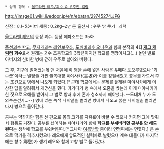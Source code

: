 * 상위 항목 : [[울트라맨 레오/괴수 & 우주인 일람]]

http://image01.wiki.livedoor.jp/e/n/ebatan/29745274.JPG

신장 : 0.1~53미터 
체중 : 0.2kg~2만 톤
출신지 : 우주 밖
무기 : 괴력

[[울트라맨 레오]]의 등장 괴수. 등장 에피소드는 35화. 

[[풍선괴수 반고]], [[무지개괴수 레인보우라]], [[도깨비괴수 오니온]]과 함께 본작의 '''4대 [[개그 캐릭터]] 괴수'''로서 원래는 괴수 초등학교의 3학년이지만 학교를 땡땡이치고(...) 놀던 벌로 아버지의 신비한 병에 갇혀 우주로 날아와 버렸다. 

그 후, 지구에 떨어졌는데 맨 처음에 이 병을 손에 넣은 사람은 [[우메다 토오루]]였으나 '괴수군'이라는 별명을 가진 골목대장 미야사카(宮坂)가 이를 강탈해갔고 공부를 가르쳐 주는 조건으로 병에서 나오게 되었다.[* 근데 학교에서는 문제를 풀게된 미야사카에게 이상한 답을 알려줘서 개망신을 줬다. 거기다가 병 속에서 오줌을 쌌는데 이게 미야사카가 한 짓으로 오해를 받아서 그 벌로 방과 후에 혼자 청소까지 해야했다. --도대체 누가 도와주는건지...--] 병에 있는 녹색 다이얼을 돌리면 병에서 나오고 붉은 다이얼을 돌리면 다시 병으로 들어간다.

공부는 약하지만 힘은 센 편으로 몸의 크기를 자유로이 바꿀 수 있으나 커지면 그에 맞춰서 행동도 커진다. 공부를 싫어하는 미야사카와 함께 '''학교를 부숴버리면 공부를 안 해도 된다'''는 생각에 학교를 부숴버린다.[* 그나마 [[여름방학]] 중이라 인명피해는 면했다.] 큰 손으로 맥키를 격추시켰으나 레오에게 압도적인 실력차로 발렸으며 계속 대들다가 마지막에는 향수(鄕愁)가 생겨 레오와 함께 고향 별로 돌아갔다.
